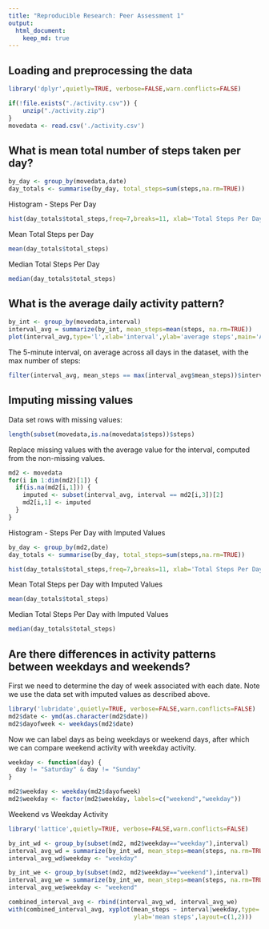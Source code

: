 ```yaml
---
title: "Reproducible Research: Peer Assessment 1"
output: 
  html_document:
    keep_md: true
---
```



## Loading and preprocessing the data
```r
library('dplyr',quietly=TRUE, verbose=FALSE,warn.conflicts=FALSE)
```

```r
if(!file.exists("./activity.csv")) {
    unzip("./activity.zip")
}
movedata <- read.csv('./activity.csv')
```



## What is mean total number of steps taken per day?
```r
by_day <- group_by(movedata,date)
day_totals <- summarise(by_day, total_steps=sum(steps,na.rm=TRUE))
```

Histogram - Steps Per Day

```r
hist(day_totals$total_steps,freq=7,breaks=11, xlab='Total Steps Per Day',ylab='Count',main='Histogram - Total Steps per Day')
```

Mean Total Steps per Day
``` r
mean(day_totals$total_steps)
```

Median Total Steps Per Day
``` r
median(day_totals$total_steps)
```



## What is the average daily activity pattern?

```r
by_int <- group_by(movedata,interval)
interval_avg = summarize(by_int, mean_steps=mean(steps, na.rm=TRUE))
plot(interval_avg,type='l',xlab='interval',ylab='average steps',main='Average Daily Activity Pattern')
```

The 5-minute interval, on average across all days in the dataset, with the max number of steps:
```r
filter(interval_avg, mean_steps == max(interval_avg$mean_steps))$interval
```


## Imputing missing values

Data set rows with missing values:

```r
length(subset(movedata,is.na(movedata$steps))$steps)
```

Replace missing values with the average value for the interval, computed from the non-missing values.

```r
md2 <- movedata
for(i in 1:dim(md2)[1]) {
  if(is.na(md2[i,1])) {
    imputed <- subset(interval_avg, interval == md2[i,3])[2]
    md2[i,1] <- imputed
  }
}
```

Histogram - Steps Per Day with Imputed Values

```r
by_day <- group_by(md2,date)
day_totals <- summarise(by_day, total_steps=sum(steps,na.rm=TRUE))

hist(day_totals$total_steps,freq=7,breaks=11, xlab='Total Steps Per Day',ylab='Count',main='Histogram - Total Steps per Day (Imputed Data')
```

Mean Total Steps per Day with Imputed Values
``` r
mean(day_totals$total_steps)
```

Median Total Steps Per Day with Imputed Values
``` r
median(day_totals$total_steps)
```

## Are there differences in activity patterns between weekdays and weekends?

First we need to determine the day of week associated with each date. Note
we use the data set with imputed values as described above.
```r
library('lubridate',quietly=TRUE, verbose=FALSE,warn.conflicts=FALSE)
md2$date <- ymd(as.character(md2$date))
md2$dayofweek <- weekdays(md2$date)
```

Now we can label days as being weekdays or weekend days, after which we can
compare weekend activity with weekday activity.
```r
weekday <- function(day) {
  day != "Saturday" & day != "Sunday"
}

md2$weekday <- weekday(md2$dayofweek)
md2$weekday <- factor(md2$weekday, labels=c("weekend","weekday"))
```

Weekend vs Weekday Activity

```r
library('lattice',quietly=TRUE, verbose=FALSE,warn.conflicts=FALSE)

by_int_wd <- group_by(subset(md2, md2$weekday=="weekday"),interval)
interval_avg_wd = summarize(by_int_wd, mean_steps=mean(steps, na.rm=TRUE))
interval_avg_wd$weekday <- "weekday" 

by_int_we <- group_by(subset(md2, md2$weekday=="weekend"),interval)
interval_avg_we = summarize(by_int_we, mean_steps=mean(steps, na.rm=TRUE))
interval_avg_we$weekday <- "weekend"

combined_interval_avg <- rbind(interval_avg_wd, interval_avg_we)
with(combined_interval_avg, xyplot(mean_steps ~ interval|weekday,type='l',
                                   ylab='mean steps',layout=c(1,2)))
```


